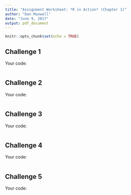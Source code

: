 ---
title: "Assignment Worksheet: *R in Action* (Chapter 1)"
author: "Dan Maxwell"
date: "June 9, 2017"
output: pdf_document
---

```{r setup, include=FALSE}
knitr::opts_chunk$set(echo = TRUE)
```

## Challenge 1

Your code:
```{r}



```

## Challenge 2

Your code:
```{r}



```


## Challenge 3

Your code:
```{r}



```


## Challenge 4

Your code:
```{r}



```


## Challenge 5

Your code:
```{r}



```

